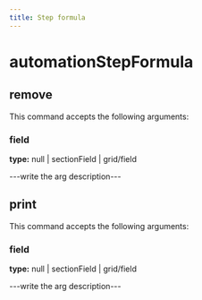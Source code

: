 ```yaml
---
title: Step formula
---
```


# automationStepFormula

## remove

This command accepts the following arguments:

### field
**type:** null | sectionField | grid/field

---write the arg description---


## print

This command accepts the following arguments:

### field
**type:** null | sectionField | grid/field

---write the arg description---


